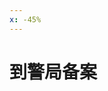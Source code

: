 ```yaml
---
x: -45%
---
```

# 到警局备案
<ScDc />
<br />
<Dialog>
# Hello. How can I help you?
#### My [backpack/n.] was [stolen/v.] on the bus just now. My friend and I were [riding/v./2] bus number 13. We [got on:get on/v.] the bus at North Railway Station.
#### I put my backpack on the empty seat next to me. When I looked up a few minutes later, the backpack was gone.
# What did you have in the backpack?
#### My wallet, passport, camera and a light jacket.
# Please fill out these [forms/n./3].
#### OK. Thank you.
</Dialog>
